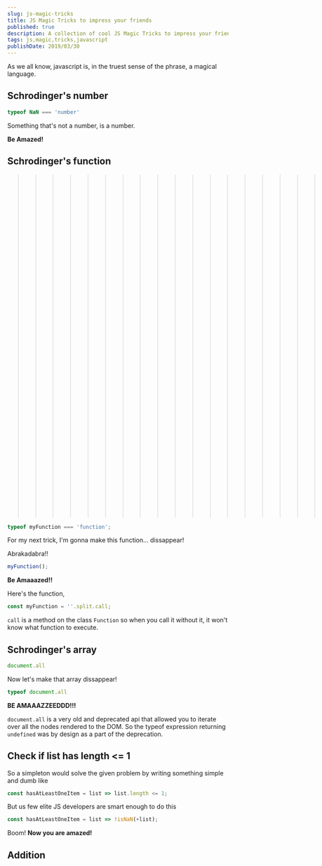```yaml
---
slug: js-magic-tricks
title: JS Magic Tricks to impress your friends
published: true
description: A collection of cool JS Magic Tricks to impress your friends
tags: js,magic,tricks,javascript
publishDate: 2019/03/30
---
```


As we all know, javascript is, in the truest sense of the phrase, a magical language.


## Schrodinger's number

```js
typeof NaN === 'number'
```

Something that's not a number, is a number.

**Be Amazed!**



## Schrodinger's function

>>>>>>>>>>>>>>>>>>>>>>> Image of typeof myFunction <<<<<<<<<<<<<<<<<<<<<<<
```js
typeof myFunction === 'function';
```

For my next trick, I'm gonna make this function... dissappear!

Abrakadabra!!

```js
myFunction();
```

**Be Amaaazed!!**


Here's the function,

```js
const myFunction = ''.split.call;
```

`call` is a method on the class `Function` so when you call it without it, it won't know what function to execute.

## Schrodinger's array

```js
document.all
```

Now let's make that array dissappear!

```js
typeof document.all
```

**BE AMAAAZZEEDDD!!!**

`document.all` is a very old and deprecated api that allowed you to iterate over all the nodes rendered to the DOM. So the typeof expression returning `undefined` was by design as a part of the deprecation.


## Check if list has length <= 1

So a simpleton would solve the given problem by writing something simple and dumb like
```js
const hasAtLeastOneItem = list => list.length <= 1;
```

But us few elite JS developers are smart enough to do this

```js
const hasAtLeastOneItem = list => !isNaN(+list);
```

Boom! **Now you are amazed!**


## Addition





